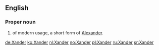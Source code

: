 ==English==

===Proper noun===
{{en-proper noun}}

# {{given name|male|from=Ancient Greek}} of modern usage, a short form of [[Alexander]].

[[de:Xander]]
[[ko:Xander]]
[[nl:Xander]]
[[no:Xander]]
[[pl:Xander]]
[[ru:Xander]]
[[sr:Xander]]